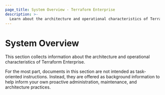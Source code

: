 ```yaml
---
page_title: System Overview - Terraform Enterprise
description: >-
  Learn about the architecture and operational characteristics of Terraform Enterprise.
---
```


# System Overview

This section collects information about the architecture and operational characteristics of Terraform Enterprise.

For the most part, documents in this section are not intended as task-oriented instructions. Instead, they are offered as background information to help inform your own proactive administration, maintenance, and architecture practices.
